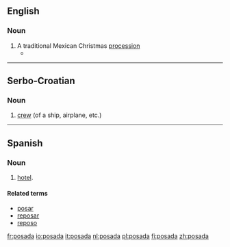 ==English==

===Noun===
{{en-noun}}

# A traditional Mexican Christmas [[procession]]
#*{{quote-news|2008|December 24|Judith Lerner|A chef's menu stirs Christmas memories|Berkshire Eagle|url=http://www.berkshireeagle.com/ci_11301413
|passage=They make a '''posada''' for the kids over there. }}

----

==Serbo-Croatian==

===Noun===
{{sh-noun|g=f|head=pȍsada|r|посада}}

# [[crew]] (of a ship, airplane, etc.)

{{attention|sh}}

----

==Spanish==

===Noun===
{{es-noun-f}}

# {{context|lang=es|antiquated}} [[hotel]].

====Related terms====
*[[posar]]
*[[reposar]]
*[[reposo]]

[[fr:posada]]
[[io:posada]]
[[it:posada]]
[[nl:posada]]
[[pl:posada]]
[[fi:posada]]
[[zh:posada]]